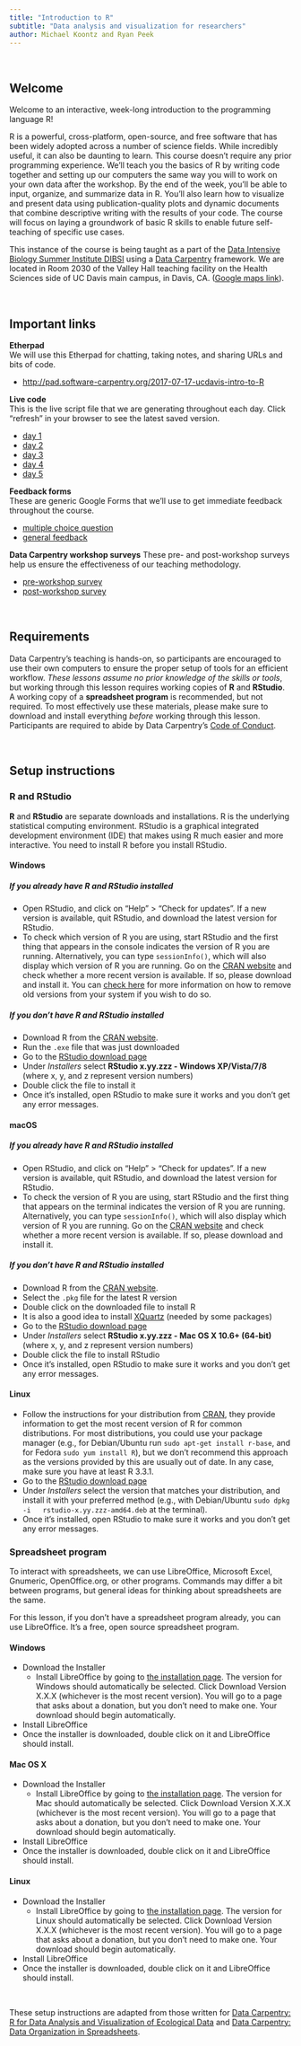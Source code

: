 ```yaml
---
title: "Introduction to R"
subtitle: "Data analysis and visualization for researchers"
author: Michael Koontz and Ryan Peek
---
```


<br>

## Welcome

Welcome to an interactive, week-long introduction to the programming language R!

R is a powerful, cross-platform, open-source, and free software that has been widely adopted across a number of science fields. While incredibly useful, it can also be daunting to learn. This course doesn’t require any prior programming experience. We’ll teach you the basics of R by writing code together and setting up our computers the same way you will to work on your own data after the workshop. By the end of the week, you’ll be able to input, organize, and summarize data in R. You’ll also learn how to visualize and present data using publication-quality plots and dynamic documents that combine descriptive writing with the results of your code. The course will focus on laying a groundwork of basic R skills to enable future self-teaching of specific use cases.

This instance of the course is being taught as a part of the [Data Intensive Biology Summer Institute DIBSI](http://ivory.idyll.org/dibsi/toc.html) using a [Data Carpentry](http://www.datacarpentry.org/) framework. We are located in Room 2030 of the Valley Hall teaching facility on the Health Sciences side of UC Davis main campus, in Davis, CA. ([Google maps link](https://www.google.com/maps/place/Gladys+Valley+Hall,+Davis,+CA+95616/@38.5328167,-121.7659017,17z/data=!3m1!4b1!4m5!3m4!1s0x80852902c9d969a7:0xaa647225d10f76a3!8m2!3d38.5328167!4d-121.7637077)).

<br>

## Important links

**Etherpad**  
We will use this Etherpad for chatting, taking notes, and sharing URLs and bits of code.

* [http://pad.software-carpentry.org/2017-07-17-ucdavis-intro-to-R](http://pad.software-carpentry.org/2017-07-17-ucdavis-intro-to-R)  

**Live code**  
This is the live script file that we are generating throughout each day. Click "refresh" in your browser to see the latest saved version.

* [day 1](https://dl.dropboxusercontent.com/s/i86w1hk7bza03js/2017-07-17-DIBSI-intro-rstats-day1.R?dl=0)
* [day 2](https://dl.dropboxusercontent.com/s/xnx681br9aian1d/2017-07-18-DIBSI-intro-rstats-day2.R?dl=0)
* [day 3](https://dl.dropboxusercontent.com/s/jfmdgabjtdlpu86/2017-07-19-DIBSI-intro-rstats-day3.R?dl=0)
* [day 4](https://dl.dropboxusercontent.com/s/o5iwrapmta3kicj/2017-07-20-DIBSI-intro-rstats-day4.R?dl=0)
* [day 5](https://dl.dropboxusercontent.com/s/00zpp6rnrkflxyb/2017-07-21-DIBSI-intro-rstats-day5.R?dl=0)

**Feedback forms**  
These are generic Google Forms that we'll use to get immediate feedback throughout the course.

* [multiple choice question](https://goo.gl/forms/P79MCLErZVPvTGd52)
* [general feedback](https://goo.gl/forms/xYOnJJ5jS5Nsg2Yn2)

**Data Carpentry workshop surveys**
These pre- and post-workshop surveys help us ensure the effectiveness of our
teaching methodology.

* [pre-workshop survey](https://goo.gl/forms/DyiQTimFo4McSORC3)
* [post-workshop survey]()  

<br>

## Requirements

Data Carpentry's teaching is hands-on, so participants are encouraged to use
their own computers to ensure the proper setup of tools for an efficient
workflow.  *These lessons assume no prior knowledge of the skills or tools*, but
working through this lesson requires working copies of **R** and **RStudio**. A working
copy of a **spreadsheet program** is recommended, but not required.
To most effectively use these materials, please make sure to download
and install everything *before* working through this lesson. Participants are 
required to abide by Data Carpentry's [Code of Conduct](about.html#code_of_conduct).

<br>

## Setup instructions

### R and RStudio

**R** and **RStudio** are separate downloads and installations. R is the underlying statistical computing environment. RStudio is a graphical integrated development environment (IDE) that makes using R much easier and more interactive. You need to install R before you install RStudio.

#### Windows

##### If you already have R and RStudio installed

* Open RStudio, and click on "Help" > "Check for updates". If a new version is
	available, quit RStudio, and download the latest version for RStudio.
* To check which version of R you are using, start RStudio and the first thing
  that appears in the console indicates the version of R you are
  running. Alternatively, you can type `sessionInfo()`, which will also display
  which version of R you are running. Go on
  the [CRAN website](https://cran.r-project.org/bin/windows/base/) and check
  whether a more recent version is available. If so, please download and install
  it. You can [check here](https://cran.r-project.org/bin/windows/base/rw-FAQ.html#How-do-I-UNinstall-R_003f) for
  more information on how to remove old versions from your system if you wish to do so.

##### If you don't have R and RStudio installed

* Download R from
  the [CRAN website](http://cran.r-project.org/bin/windows/base/release.htm).
* Run the `.exe` file that was just downloaded
* Go to the [RStudio download page](https://www.rstudio.com/products/rstudio/download/#download)
* Under *Installers* select **RStudio x.yy.zzz - Windows
  XP/Vista/7/8** (where x, y, and z represent version numbers)
* Double click the file to install it
* Once it's installed, open RStudio to make sure it works and you don't get any
  error messages.


#### macOS

##### If you already have R and RStudio installed

* Open RStudio, and click on "Help" > "Check for updates". If a new version is
	available, quit RStudio, and download the latest version for RStudio.
* To check the version of R you are using, start RStudio and the first thing
  that appears on the terminal indicates the version of R you are running. Alternatively, you can type `sessionInfo()`, which will also display which version of R you are running. Go on
  the [CRAN website](https://cran.r-project.org/bin/macosx/) and check
  whether a more recent version is available. If so, please download and install
  it.

##### If you don't have R and RStudio installed

* Download R from
  the [CRAN website](http://cran.r-project.org/bin/macosx).
* Select the `.pkg` file for the latest R version
* Double click on the downloaded file to install R
* It is also a good idea to install [XQuartz](https://www.xquartz.org/) (needed
  by some packages)
* Go to the [RStudio download page](https://www.rstudio.com/products/rstudio/download/#download)
* Under *Installers* select **RStudio x.yy.zzz - Mac OS X 10.6+ (64-bit)**
  (where x, y, and z represent version numbers)
* Double click the file to install RStudio
* Once it's installed, open RStudio to make sure it works and you don't get any
  error messages.


#### Linux

* Follow the instructions for your distribution
  from [CRAN](https://cloud.r-project.org/bin/linux), they provide information
  to get the most recent version of R for common distributions. For most
  distributions, you could use your package manager (e.g., for Debian/Ubuntu run
  `sudo apt-get install r-base`, and for Fedora `sudo yum install R`), but we
  don't recommend this approach as the versions provided by this are
  usually out of date. In any case, make sure you have at least R 3.3.1.
* Go to the
  [RStudio download page](https://www.rstudio.com/products/rstudio/download/#download)
* Under *Installers* select the version that matches your distribution, and
  install it with your preferred method (e.g., with Debian/Ubuntu `sudo dpkg -i
  rstudio-x.yy.zzz-amd64.deb` at the terminal).
* Once it's installed, open RStudio to make sure it works and you don't get any
  error messages.
  
### Spreadsheet program

To interact with spreadsheets, we can use LibreOffice, Microsoft Excel, Gnumeric, OpenOffice.org, or other programs. Commands may differ a bit between programs, but general ideas for thinking about spreadsheets are the same.

For this lesson, if you don't have a spreadsheet program already, you can use LibreOffice. It's a free, open source spreadsheet program.

#### Windows

- Download the Installer 
  - Install LibreOffice by going to [the installation page](https://www.libreoffice.org/download/libreoffice-fresh/). The version for Windows should automatically be selected. Click Download Version X.X.X (whichever is the most recent version). You will go to a page that asks about a donation, but you don't need to make one. Your download should begin automatically.
- Install LibreOffice 
- Once the installer is downloaded, double click on it and LibreOffice should install.

#### Mac OS X

- Download the Installer 
  - Install LibreOffice by going to [the installation page](https://www.libreoffice.org/download/libreoffice-fresh/). The version for Mac should automatically be selected. Click Download Version X.X.X (whichever is the most recent version). You will go to a page that asks about a donation, but you don't need to make one. Your download should begin automatically.
- Install LibreOffice 
- Once the installer is downloaded, double click on it and LibreOffice should install.


#### Linux

- Download the Installer 
  - Install LibreOffice by going to [the installation page](https://www.libreoffice.org/download/libreoffice-fresh/). The version for Linux should automatically be selected. Click Download Version X.X.X (whichever is the most recent version). You will go to a page that asks about a donation, but you don't need to make one. Your download should begin automatically.
- Install LibreOffice 
- Once the installer is downloaded, double click on it and LibreOffice should install.

<br>

These setup instructions are adapted from those written for [Data Carpentry: R for Data Analysis and Visualization of Ecological Data](http://www.datacarpentry.org/R-ecology-lesson/) and [Data Carpentry: Data Organization in Spreadsheets](http://www.datacarpentry.org/spreadsheet-ecology-lesson/).